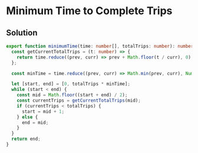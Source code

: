 # Minimum Time to Complete Trips

## Solution

```typescript filename="solution.ts" copy
export function minimumTime(time: number[], totalTrips: number): number {
  const getCurrentTotalTrips = (t: number) => {
    return time.reduce((prev, curr) => prev + Math.floor(t / curr), 0);
  };

  const minTime = time.reduce((prev, curr) => Math.min(prev, curr), Number.MAX_SAFE_INTEGER);

  let [start, end] = [0, totalTrips * minTime];
  while (start < end) {
    const mid = Math.floor((start + end) / 2);
    const currentTrips = getCurrentTotalTrips(mid);
    if (currentTrips < totalTrips) {
      start = mid + 1;
    } else {
      end = mid;
    }
  }
  return end;
}
```
